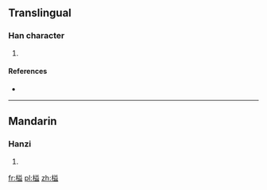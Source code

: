 ==Translingual==

===Han character===
{{Han char|rn=75|rad=木|as=10|sn=14|four=|canj=木廿金廿 (DTCT)}}

# {{defn|Han|sort=木10}}

====References====
* {{Han ref|kx=0542.220|dkj=15220|dj=0930.290|hdz=21266.020|uh=698F|ud=27023}}

----

==Mandarin==

===Hanzi===
{{cmn-hanzi|pin=[[yì]] ([[yi4]])|wg=i<sup>4</sup>}}

# {{defn|Mandarin|sort=木10}}

[[fr:榏]]
[[pl:榏]]
[[zh:榏]]